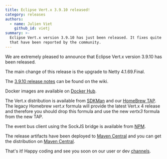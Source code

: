 ```yaml
---
title: Eclipse Vert.x 3.9.10 released!
category: releases
authors:
  - name: Julien Viet
    github_id: vietj
summary: >-
  Eclipse Vert.x version 3.9.10 has just been released. It fixes quite a few bugs
  that have been reported by the community.
---
```


We are extremely pleased to announce that Eclipse Vert.x version 3.9.10 has been released.

The main change of this release is the upgrade to Netty 4.1.69.Final.

The [3.9.10 release notes](https://github.com/vert-x3/wiki/wiki/3.9.10-Release-Notes) can be found on the wiki.

Docker images are available on [Docker Hub](https://hub.docker.com/u/vertx/).

The Vert.x distribution is available from [SDKMan](http://sdkman.io/index.html) and our [HomeBrew TAP](https://github.com/vertx-distrib/homebrew-tap). The
legacy Homebrew _vert.x_ formula will provide the latest Vert.x 4 release and therefore you should drop this formula and use the new _vertx3_ formula
from the new TAP.

The event bus client using the SockJS bridge is available from [NPM](https://www.npmjs.com/package/@vertx/eventbus-bridge-client.js).

The release artifacts have been deployed to [Maven Central](http://search.maven.org/#search%7Cga%7C1%7Cg%3A%22io.vertx%22%20AND%20v%3A%223.9.10%22) and you can get the distribution on [Maven Central](https://repo1.maven.org/maven2/io/vertx/vertx-stack-manager/3.9.10/).

That's it! Happy coding and see you soon on our user or dev [channels](https://vertx.io/community).
